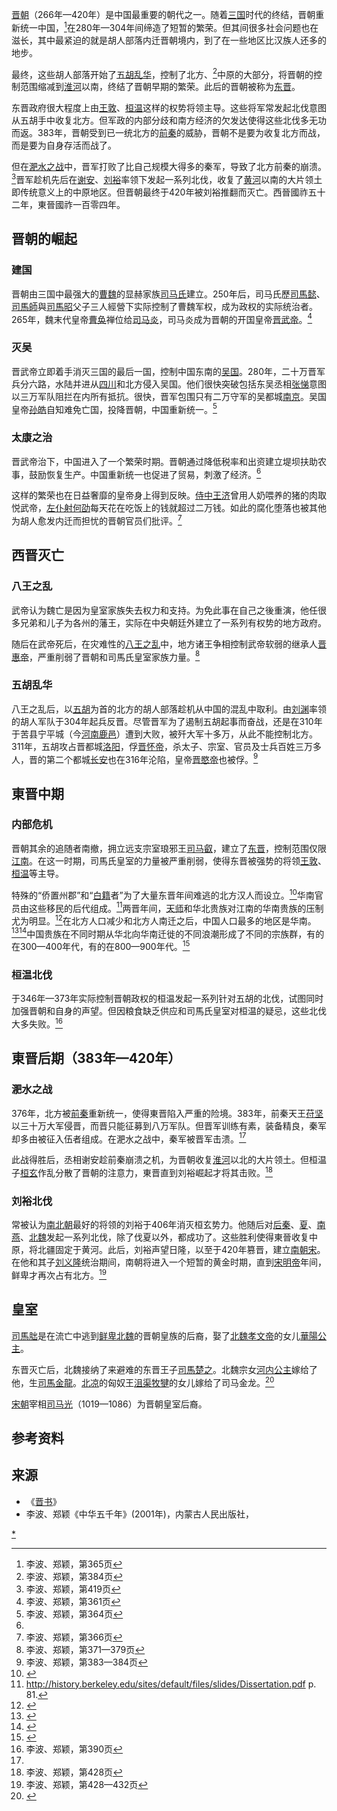 [[晋朝|晋朝]]（266年—420年）是中国最重要的朝代之一。随着[[三国|三国]]时代的终结，晋朝重新统一中国，<ref name="#1">李波、郑颖，第365页</ref>在280年—304年间缔造了短暂的繁荣。但其间很多社会问题也在滋长，其中最紧迫的就是胡人部落内迁晋朝境内，到了在一些地区比汉族人还多的地步。

最终，这些胡人部落开始了[[五胡乱华|五胡乱华]]，控制了北方、<ref>李波、郑颖，第384页</ref>中原的大部分，将晋朝的控制范围缩减到[[淮河|淮河]]以南，终结了晋朝早期的繁荣。此后的晋朝被称为[[东晋|东晋]]。

东晋政府很大程度上由[[王敦|王敦]]、[[桓温|桓温]]这样的权势将领主导。这些将军常发起北伐意图从五胡手中收复北方。但军政的内部分歧和南方经济的欠发达使得这些北伐多无功而返。383年，晋朝受到已一统北方的[[前秦|前秦]]的威胁，晋朝不是要为收复北方而战，而是要为自身存活而战了。

但在[[淝水之战|淝水之战]]中，晋军打败了比自己规模大得多的秦军，导致了北方前秦的崩溃。<ref name="#2">李波、郑颖，第419页</ref>晋军趁机先后在[[谢安|谢安]]、[[刘裕|刘裕]]率领下发起一系列北伐，收复了[[黄河|黄河]]以南的大片领土即传统意义上的中原地区。但晋朝最终于420年被刘裕推翻而灭亡。西晉國祚五十二年，東晉國祚一百零四年。

== 晋朝的崛起 ==
=== 建国 ===
晋朝由三国中最强大的[[曹魏|曹魏]]的显赫家族[[司马氏|司马氏]]建立。250年后，司马氏歷[[司馬懿|司馬懿]]、[[司馬師|司馬師]]與[[司馬昭|司馬昭]]父子三人經營下实际控制了曹魏军权，成为政权的实际统治者。265年，魏末代皇帝[[曹奂|曹奂]]禅位给[[司马炎|司马炎]]，司马炎成为晋朝的开国皇帝[[晋武帝|晋武帝]]。<ref>李波、郑颖，第361页</ref>

=== 灭吴 ===
晋武帝立即着手消灭三国的最后一国，控制中国东南的[[孙吴|吴国]]。280年，二十万晋军兵分六路，水陆并进从[[四川|四川]]和北方侵入吴国。他们很快突破包括东吴丞相[[张悌|张悌]]意图以三万军队阻拦在内所有抵抗。很快，晋军包围只有二万守军的吴都城[[南京|南京]]。吴国皇帝[[孙皓|孙皓]]自知难免亡国，投降晋朝，中国重新统一。<ref>李波、郑颖，第364页</ref>

=== 太康之治 ===
晋武帝治下，中国进入了一个繁荣时期。晋朝通过降低税率和出资建立堤坝扶助农事，鼓励恢复生产。中国重新统一也促进了贸易，刺激了经济。<ref name="#1"/>

这样的繁荣也在日益奢靡的皇帝身上得到反映。[[侍中|侍中]][[王济_(晋朝)|王济]]曾用人奶喂养的猪的肉取悦武帝，[[左仆射|左仆射]][[何劭|何劭]]每天花在吃饭上的钱就超过二万钱。如此的腐化堕落也被其他为胡人愈发内迁而担忧的晋朝官员们批评。<ref>李波、郑颖，第366页</ref>

== 西晋灭亡 ==
=== 八王之乱 ===
{{main|八王之乱}}
武帝认为魏亡是因为皇室家族失去权力和支持。为免此事在自己之後重演，他任很多兄弟和儿子为各州的藩王，实际在中央朝廷外建立了一系列有权势的地方政府。

随后在武帝死后，在灾难性的[[八王之乱|八王之乱]]中，地方诸王争相控制武帝软弱的继承人[[晋惠帝|晋惠帝]]，严重削弱了晋朝和司馬氏皇室家族力量。<ref>李波、郑颖，第371—379页</ref>

=== 五胡乱华 ===
{{main|五胡乱华}}
八王之乱后，以[[五胡|五胡]]为首的北方的胡人部落趁机从中国的混乱中取利。由[[刘渊|刘渊]]率领的胡人军队于304年起兵反晋。尽管晋军为了遏制五胡起事而奋战，还是在310年于苦县宁平城（今[[河南|河南]][[鹿邑|鹿邑]]）遭到大败，被歼大军十多万，从此不能控制北方。311年，五胡攻占晋都城[[洛阳|洛阳]]，俘[[晋怀帝|晋怀帝]]，杀太子、宗室、官员及士兵百姓三万多人，晋的第二个都城[[长安|长安]]也在316年沦陷，皇帝[[晋愍帝|晋愍帝]]也被俘。<ref>李波、郑颖，第383—384页</ref>

== 東晋中期 ==
=== 内部危机 ===
晋朝其余的追随者南撤，拥立远支宗室琅邪王[[司马叡|司马叡]]，建立了[[东晋|东晋]]，控制范围仅限[[江南|江南]]。在这一时期，司馬氏皇室的力量被严重削弱，使得东晋被强势的将领[[王敦|王敦]]、[[桓温|桓温]]等主导。

特殊的“侨置州郡”和“[[白籍|白籍]]者”为了大量东晋年间难逃的北方汉人而设立。<ref name="Gernet1996">{{cite book|author=Jacques Gernet|title=A History of Chinese Civilization|url=https://archive.org/details/historyofchinese00gern_0|url-access=registration|quote=Yellow registers white chin.|date=31 May 1996|publisher=Cambridge University Press|isbn=978-0-521-49781-7|pages=[https://archive.org/details/historyofchinese00gern_0/page/182 182]–}}</ref>华南官员由这些移民的后代组成。<ref>http://history.berkeley.edu/sites/default/files/slides/Dissertation.pdf {{Webarchive|url=https://web.archive.org/web/20160304220551/http://history.berkeley.edu/sites/default/files/slides/Dissertation.pdf |date=2016-03-04 }} p. 81.</ref>两晋年间，[[天师道|天师]]和华北贵族对江南的华南贵族的压制尤为明显。<ref name="LagerweyLü2009 34">{{cite book|author1=John Lagerwey|author2=Pengzhi Lü|title=Early Chinese Religion: The Period of Division (220-589 Ad)|url=https://books.google.com/books?id=q2nWdWbN3MQC&pg=PA831|date=30 October 2009|publisher=BRILL|isbn=90-04-17585-3|pages=831–|access-date=2020-07-28|archive-date=2020-08-03|archive-url=https://web.archive.org/web/20200803010912/https://books.google.com/books?id=q2nWdWbN3MQC&pg=PA831#v=onepage&q&f=false|dead-url=no}}</ref>在北方人口减少和北方人南迁之后，中国人口最多的地区是华南。<ref>{{cite book|title=Historical Atlas of the Classical World, 500 BC--AD 600|url=https://books.google.com/books?id=SOzKGAAACAAJ|year=2000|publisher=Barnes & Noble Books|isbn=978-0-7607-1973-2|page=2.25|access-date=2020-07-28|archive-date=2016-12-19|archive-url=https://web.archive.org/web/20161219200457/https://books.google.com/books?id=SOzKGAAACAAJ|dead-url=no}}</ref><ref>{{cite book|last1=Haywood|first1=John|last2=Jotischky|first2=Andrew|last3=McGlynn|first3=Sean|title=Historical Atlas of the Medieval World, AD 600-1492|url=https://books.google.com/books?id=YQMUNgAACAAJ|year=1998|publisher=Barnes & Noble|isbn=978-0-7607-1976-3|pages=3.21|access-date=2020-07-28|archive-date=2016-04-14|archive-url=https://web.archive.org/web/20160414153922/https://books.google.com/books?id=YQMUNgAACAAJ|dead-url=no}}</ref>中国贵族在不同时期从华北向华南迁徙的不同浪潮形成了不同的宗族群，有的在300—400年代，有的在800—900年代。<ref name="Clark2007">{{cite book|author=Hugh R. Clark|title=Portrait of a Community: Society, Culture, and the Structures of Kinship in the Mulan River Valley (Fujian) from the Late Tang Through the Song|url=https://books.google.com/books?id=126EsR8rpC8C&pg=PA37|year=2007|publisher=Chinese University Press|isbn=978-962-996-227-2|pages=37–38|access-date=2020-07-28|archive-date=2020-08-02|archive-url=https://web.archive.org/web/20200802233602/https://books.google.com/books?id=126EsR8rpC8C&pg=PA37#v=onepage&q&f=false|dead-url=no}}</ref>

=== 桓温北伐 ===
{{main|桓温北伐}}
于346年—373年实际控制晋朝政权的桓温发起一系列针对五胡的北伐，试图同时加强晋朝和自身的声望。但因粮食缺乏供应和司馬氏皇室对桓温的疑忌，这些北伐大多失败。<ref>李波、郑颖，第390页</ref>

== 東晋后期（383年—420年） ==
=== 淝水之战 ===
376年，北方被[[前秦|前秦]]重新统一，使得東晋陷入严重的险境。383年，前秦天王[[苻坚|苻坚]]以三十万大军侵晋，而晋只能征募到八万军队。但晋军训练有素，装备精良，秦军却多由被征入伍者组成。在淝水之战中，秦军被晋军击溃。<ref name="#2"/>

此战得胜后，丞相谢安趁前秦崩溃之机，为晋朝收复[[淮河|淮河]]以北的大片领土。但桓温子[[桓玄|桓玄]]作乱分散了晋朝的注意力，東晋直到刘裕崛起才将其击败。<ref>李波、郑颖，第428页</ref>

=== 刘裕北伐 ===
{{main|刘裕北伐}}
常被认为[[南北朝|南北朝]]最好的将领的刘裕于406年消灭桓玄势力。他随后对[[后秦|后秦]]、[[夏_(十六国)|夏]]、[[南燕_(十六国)|南燕]]、[[北魏|北魏]]发起一系列北伐，除了伐夏以外，都成功了。这些胜利使得東晉收复中原，将北疆固定于黄河。此后，刘裕声望日隆，以至于420年篡晋，建立[[南朝宋|南朝宋]]。在他和其子[[刘义隆|刘义隆]]统治期间，南朝将进入一个短暂的黄金时期，直到[[宋明帝|宋明帝]]年间，鲜卑才再次占有北方。<ref>李波、郑颖，第428—432页</ref>

== 皇室 ==	
{{further information|晋朝#君主年表}}
	
[[司馬朏|司馬朏]]是在流亡中逃到[[鲜卑|鲜卑]][[北魏|北魏]]的晋朝皇族的后裔，娶了[[北魏孝文帝|北魏孝文帝]]的女儿[[华阳公主_(魏孝文帝之女)|華陽公主]]。
	
东晋灭亡后，北魏接纳了来避难的东晋王子[[司馬楚之|司馬楚之]]。北魏宗女[[河内公主|河内公主]]嫁给了他，生[[司馬金龍|司馬金龍]]。[[北凉|北凉]]的匈奴王[[沮渠牧犍|沮渠牧犍]]的女儿嫁给了司马金龙。<ref>{{cite book|title=China: Dawn of a Golden Age, 200-750 AD|url=https://archive.org/details/bub_gb_JbdS-R3y72MC|quote=sima.|year=2004|publisher=Metropolitan Museum of Art|isbn=978-1-58839-126-1|pages=[https://archive.org/details/bub_gb_JbdS-R3y72MC/page/n44 18]–}}</ref>

[[宋朝|宋朝]]宰相[[司马光|司马光]]（1019—1086）为晋朝皇室后裔。

== 参考资料 ==
{{Reflist|2}}

== 来源 ==
*《[[晋书|晋书]]》
*李波、郑颖《中华五千年》(2001年)，内蒙古人民出版社，{{ISBN|7-204-04420-7}}

[[Category:晉朝|*]]